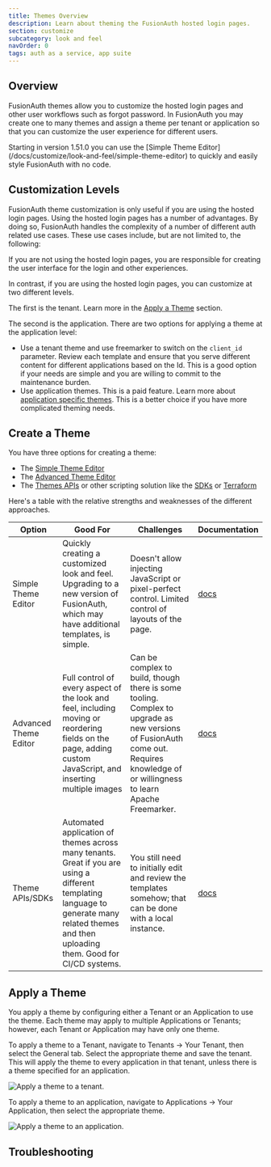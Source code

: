```yaml
---
title: Themes Overview
description: Learn about theming the FusionAuth hosted login pages.
section: customize
subcategory: look and feel
navOrder: 0
tags: auth as a service, app suite
---
```


## Overview

FusionAuth themes allow you to customize the hosted login pages and other user workflows such as forgot password. In FusionAuth you may create one to many themes and assign a theme per tenant or application so that you can customize the user experience for different users.

<Aside type="note">
  Starting in version 1.51.0 you can use the [Simple Theme Editor](/docs/customize/look-and-feel/simple-theme-editor) to quickly and easily style FusionAuth with no code.
</Aside>

## Customization Levels

FusionAuth theme customization is only useful if you are using the hosted login pages. Using the hosted login pages has a number of advantages. By doing so, FusionAuth handles the complexity of a number of different auth related use cases. These use cases include, but are not limited to, the following:

<ListHostedLoginPagesUseCases />

If you are not using the hosted login pages, you are responsible for creating the user interface for the login and other experiences.

In contrast, if you are using the hosted login pages, you can customize at two different levels.

The first is the tenant. Learn more in the [Apply a Theme](#apply-a-theme) section.

The second is the application. There are two options for applying a theme at the application level:

* Use a tenant theme and use freemarker to switch on the `client_id` parameter. Review each template and ensure that you serve different content for different applications based on the Id. This is a good option if your needs are simple and you are willing to commit to the maintenance burden.
* Use application themes. This is a paid feature. Learn more about [application specific themes](/docs/customize/look-and-feel/application-specific-themes). This is a better choice if you have more complicated theming needs.

## Create a Theme

You have three options for creating a theme: 

* The [Simple Theme Editor](/docs/customize/look-and-feel/simple-theme-editor)
* The [Advanced Theme Editor](/docs/customize/look-and-feel/advanced-theme-editor)
* The [Themes APIs](/docs/apis/themes) or other scripting solution like the [SDKs](/docs/sdks) or [Terraform](/docs/operate/deploy/terraform)

Here's a table with the relative strengths and weaknesses of the different approaches.

| Option                | Good For | Challenges | Documentation | 
| --------------------- | ------- | ------- | ------- |
| Simple Theme Editor   | Quickly creating a customized look and feel. Upgrading to a new version of FusionAuth, which may have additional templates, is simple.        | Doesn't allow injecting JavaScript or pixel-perfect control. Limited control of layouts of the page. | [docs](/docs/customize/look-and-feel/simple-theme-editor) |
| Advanced Theme Editor | Full control of every aspect of the look and feel, including moving or reordering  fields on the page, adding custom JavaScript, and inserting multiple images | Can be complex to build, though there is some tooling. Complex to upgrade as new versions of FusionAuth come out. Requires knowledge of or willingness to learn Apache Freemarker. | [docs](/docs/customize/look-and-feel/advanced-theme-editor) |
| Theme APIs/SDKs       | Automated application of themes across many tenants. Great if you are using a different templating language to generate many related themes and then uploading them. Good for CI/CD systems. | You still need to initially edit and review the templates somehow; that can be done with a local instance.  |[docs](/docs/apis/themes) |

## Apply a Theme

You apply a theme by configuring either a Tenant or an Application to use the theme. Each theme may apply to multiple Applications or Tenants; however, each Tenant or Application may have only one theme.

To apply a theme to a Tenant, navigate to <Breadcrumb>Tenants -> Your Tenant</Breadcrumb>, then select the <Breadcrumb>General</Breadcrumb> tab. Select the appropriate theme and save the tenant. This will apply the theme to every application in that tenant, unless there is a theme specified for an application.

![Apply a theme to a tenant.](/img/docs/customize/look-and-feel/apply-theme-tenant.png)

<PremiumPlanBlurbApi feature="application themes" />

To apply a theme to an application, navigate to <Breadcrumb>Applications -> Your Application</Breadcrumb>, then select the appropriate theme.

![Apply a theme to an application.](/img/docs/customize/look-and-feel/apply-theme-application.png)

## Troubleshooting

<ThemeTroubleshooting />

